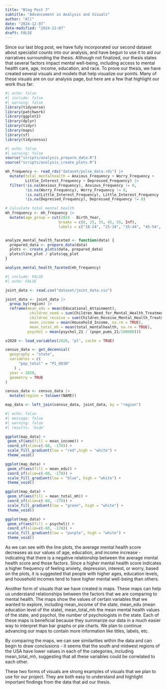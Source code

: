 ```yaml
---
title: "Blog Post 7"
subtitle: "Advancement in Analysis and Visuals"
author: "All"
date: "2024-12-07"
date-modified: "2024-12-07"
draft: FALSE
---
```

Since our last blog post, we have fully incorporated our second dataset about specialist counts into our analysis, and have begun to use it to aid our narratives surrounding the thesis. Although not finalized, our thesis states that several factors impact mental well-being, including access to mental health care, age, income, education, and race. To prove our thesis, we have created several visuals and models that help visualize our points. Many of these visuals are on our analysis page, but here are a few that highlight our work thus far:
  
  
```r
#| echo: false
#| include: false
#| warning: false
library(tidyverse)
library(patchwork)
library(ggplot2)
library(dplyr)
library(tidyr)
library(maps)
library(sf)
library(tidycensus)
```

```r
#| echo: false
#| warning: false
source("scripts/analysis_prepare_data.R")
source("scripts/analysis_create_plots.R")

mh_frequency <- read_rds("dataset/pulse_data.rds") |>
  mutate(total_mentalhealth = Anxious_Frequency + Worry_Frequency + 
         Little_Interest_Frequency + Depressed_Frequency) |>
  filter(!is.na(Anxious_Frequency), Anxious_Frequency != 0,
         !is.na(Worry_Frequency), Worry_Frequency != 0,
         !is.na(Little_Interest_Frequency), Little_Interest_Frequency != 0,
         !is.na(Depressed_Frequency), Depressed_Frequency != 0)

# Calculate total mental health 
mh_frequency <- mh_frequency |>
  mutate(age_group = cut(2024 - Birth_Year, 
                        breaks = c(0, 25, 35, 45, 55, Inf),
                        labels = c("18-24", "25-34", "35-44", "45-54", "55+")))


analyze_mental_health_faceted <- function(data) {
  prepared_data <- prepare_data(data)
  plots <- create_plots(data, prepared_data)
  plots$line_plot / plots$qq_plot
}

analyze_mental_health_faceted(mh_frequency)
```
```r
#| include: FALSE
#| echo: FALSE

joint_data <- read.csv("dataset/joint_data.csv")

joint_data <- joint_data |>
  group_by(region) |>
  reframe(mean_edu = mean(Educational_Attainment),
           children_need = sum(Children_Need_for_Mental_Health_Treatment, na.rm = TRUE),
           children_receive = sum(Children_Receive_Mental_Health_Treatment, na.rm = TRUE),
           mean_income = mean(Household_Income, na.rm = TRUE),
           mean_total_mh = mean(total_mentalhealth, na.rm = TRUE),
          psychol = mean(psychol_21 / (popn_pums_21/100000)))

v2020 <- load_variables(2020, "pl", cache = TRUE)

census_data <- get_decennial(
  geography = "state",
  variables = c(
      "pop_total" = "P1_001N"
    ) ,
  year = 2020,
  geometry = TRUE
) 

census_data <- census_data |>
  mutate(region = tolower(NAME))

map_data <- left_join(census_data, joint_data, by = "region")
```

```r
#| echo: false
#| message: false
#| warning: false
#| results: 'hide'

ggplot(map_data) + 
 geom_sf(aes(fill = mean_income)) +
 coord_sf(xlim=c(-60, -170)) + 
 scale_fill_gradient(low = "red",high = "white") + 
 theme_void()

ggplot(map_data) + 
 geom_sf(aes(fill = mean_edu)) +
 coord_sf(xlim=c(-60, -170)) + 
 scale_fill_gradient(low = "blue", high = "white") + 
 theme_void()

ggplot(map_data) + 
 geom_sf(aes(fill = mean_total_mh)) +
 coord_sf(xlim=c(-60, -170)) + 
 scale_fill_gradient(low = "green", high = "white") +
 theme_void()

ggplot(map_data) + 
 geom_sf(aes(fill = psychol)) +
 coord_sf(xlim=c(-60, -170)) + 
 scale_fill_gradient(low = "purple", high = "white") +
 theme_void()
```

As we can see with the line plots, the average mental health score decreases as our values of age, education, and income increase - indicating that there is a negative relationship between the average mental health score and those factors. Since a higher mental health score indicates a higher frequency of feeling anxiety, depression, interest, or worry, based on the plots, it is suggested that people with higher ages, education levels, and household incomes tend to have higher mental well-being than others.

Another form of visuals that we have created is maps. These maps can help us understand relationships between the factors that we are comparing to mental health. The maps show the values of certain variables that we wanted to explore, including mean_income of the state, mean_edu (mean education level of the state), mean_total_mh the mean mental health values of the state, and psychol, the number of psychologists in the state. Each of these maps is beneficial because they summarize our data in a much easier way to interpret than bar graphs or pie charts. We plan to continue advancing our maps to contain more information like titles, labels, etc.

By comparing the maps, we can see similarities within the data and can begin to draw conclusions - it seems that the south and midwest regions of the USA have lower values in each of the categories, including mean_total_mh, suggesting that all these variables could be correlated to each other.

These two forms of visuals are strong examples of visuals that we plan to use for our project. They are both easy to understand and highlight important findings from the data that aid our thesis.

